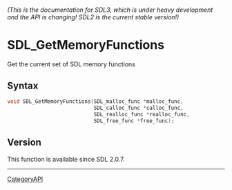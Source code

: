 ====== (This is the documentation for SDL3, which is under heavy development and the API is changing! SDL2 is the current stable version!) ======
= SDL_GetMemoryFunctions =

Get the current set of SDL memory functions 

== Syntax ==

<syntaxhighlight lang='c'>
void SDL_GetMemoryFunctions(SDL_malloc_func *malloc_func,
                            SDL_calloc_func *calloc_func,
                            SDL_realloc_func *realloc_func,
                            SDL_free_func *free_func);
</syntaxhighlight>

== Version ==

This function is available since SDL 2.0.7.

----
[[CategoryAPI]]


